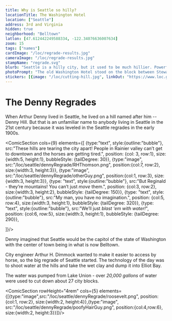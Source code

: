 ```yaml
---
title: Why is Seattle so hilly?
locationTitle: The Washington Hotel
location: ["Seattle"]
address: 3rd and Virginia
hidden: true
neighborhood: "Belltown"
latlon: [47.612442249588334, -122.34076636007634]
zoom: 15
tags: ["names"]
cardImage: "/loc/regrade-results.jpg"
cameraImage: "/loc/regrade-results.jpg"
stampName: "regrade.svg"
blurb: "Seattle is a hilly city, but it used to be much hillier. Powerful jets of water were used to carve into Seattle's hills and create the cityscape we recognize today."
photoPrompt: "The old Washington Hotel stood on the block between Stewart and Virginia, and you can walk two blocks up 3rd to find the old Cornelius Hotel, whose height matched the peak of the old Denny Hill. Take pictures along the way."
stickers: [{image: "/loc/cutting-hill.jpg", linkOut: "https://www.loc.gov/item/2015646669/"},{image: "/loc/regrade-results.jpg", linkOut: "https://www.loc.gov/item/2024693820/"},{image: "/comics/denny-regrade/arthur-3.png"},]
---
```



# The Denny Regrades

When Arthur Denny lived in Seattle, he lived on a hill named after him -- Denny Hill. But that is an unfamiliar name to anybody living in Seattle in the 21st century because it was leveled in the Seattle regrades in the early 1900s.

<ComicSection cols={9}  elements={[
    {type:"text", style:{outline:"bubble"}, src:"These hills are tearing the city apart! People in Rainier valley can’t get to downtown and the horses are getting tired.", position: {col: 3, row:1}, size: {width:5, height:1}, bubbleStyle: {tailDegree: 30}},
    {type:"image", src:"/loc/seattle/dennyRegrade/RHThomson.png", position:{col:7, row:2}, size:{width:3, height:3}},
    {type:"image", src:"/loc/seattle/dennyRegrade/otherGuy.png", position:{col:1, row:3}, size:{width:3, height:3}},
    {type: "text", style:{outline:"bubble"}, src:"But Reginald - they’re mountains! You can’t just *move* them.", position: {col:3, row:2}, size:{width:3, height:2}, bubbleStyle: {tailDegree: 150}},
    {type: "text", style:{outline:"bubble"}, src:"My man, you have no imagination.", position: {col:5, row:4}, size:{width:3, height:1}, bubbleStyle: {tailDegree: 320}},
    {type: "text", style:{outline:"bubble"}, src:"We’ll just *blast ‘em with water!*", position: {col:6, row:5}, size:{width:3, height:1}, bubbleStyle: {tailDegree: 290}},

]}/> 


<LOCItem
    type="pnp"
    linkOut="https://www.loc.gov/item/2015646669/"
    image="/loc/cutting-hill.jpg"
    caption="Cutting down a hill with a powerful jet of water"/>

Denny imagined that Seattle would be the capitol of the state of Washington with the center of town being in what is now Belltown.

City engineer Arthur H. Dimmock wanted to make it easier to access by horse, so the big regrade of Seattle started. The technology of the day was to shoot water at the hills and take the wet clay and dump it into Elliot Bay.

The water was pumped from Lake Union - over *20,000 gallons* of water were used to cut down about 27 city blocks.

<LOCItem
    type="pnp"
    image="/loc/regrade-results.jpg"
    linkOut="https://www.loc.gov/item/2024693820/"
    caption="The Washington Hotel, where Theodore Roosevelt stayed when he visited Seattle"/>

<ComicSection rowHeight="4rem" cols={5} elements={[{type:"image",src:"/loc/seattle/dennyRegrade/roosevelt.png",  position:{col:1, row:2}, size:{width:2, height:4}},{type:"image", src:"/loc/seattle/dennyRegrade/poofyHairGuy.png", position:{col:4,row:6}, size:{width:2, height:3}}]}/>